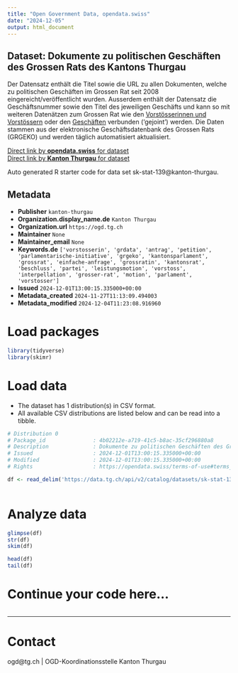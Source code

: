 ```yaml
---
title: "Open Government Data, opendata.swiss"
date: "2024-12-05"
output: html_document
---
```


## Dataset: Dokumente zu politischen Geschäften des Grossen Rats des Kantons Thurgau

Der Datensatz enthält die Titel sowie die URL zu allen Dokumenten, welche zu politischen Geschäften im Grossen Rat seit 2008 eingereicht/veröffentlicht wurden. Ausserdem enthält der Datensatz die Geschäftsnummer sowie den Titel des jeweiligen Geschäfts und kann so mit weiteren Datenätzen zum Grossen Rat wie den [Vorstösserinnen und Vorstössern](https://data.tg.ch/explore/dataset/sk-stat-141/information/) oder den [Geschäften](https://data.tg.ch/explore/dataset/sk-stat-140/information/) verbunden ('gejoint') werden. Die Daten stammen aus der elektronische Geschäftsdatenbank des Grossen Rats (GRGEKO) und werden täglich automatisiert aktualisiert.

[Direct link by **opendata.swiss** for dataset](https://opendata.swiss/de/dataset/dokumente-zu-politischen-geschaften-des-grossen-rats-des-kantons-thurgau)<br>
[Direct link by **Kanton Thurgau** for dataset](https://data.tg.ch/explore/dataset/sk-stat-139/)

Auto generated R starter code for data set sk-stat-139@kanton-thurgau.

## Metadata

- **Publisher** `kanton-thurgau`
- **Organization.display_name.de** `Kanton Thurgau`
- **Organization.url** `https://ogd.tg.ch`
- **Maintainer** `None`
- **Maintainer_email** `None`
- **Keywords.de** `['vorstosserin', 'grdata', 'antrag', 'petition', 'parlamentarische-initiative', 'grgeko', 'kantonsparlament', 'grossrat', 'einfache-anfrage', 'grossratin', 'kantonsrat', 'beschluss', 'partei', 'leistungsmotion', 'vorstoss', 'interpellation', 'grosser-rat', 'motion', 'parlament', 'vorstosser']`
- **Issued** `2024-12-01T13:00:15.335000+00:00`
- **Metadata_created** `2024-11-27T11:13:09.494003`
- **Metadata_modified** `2024-12-04T11:23:08.916960`


# Load packages

```r

library(tidyverse)
library(skimr)

```

# Load data

-   The dataset has 1 distribution(s) in CSV format.
-   All available CSV distributions are listed below and can be read into a tibble.

```r

# Distribution 0
# Package_id               : 4b02212e-a719-41c5-b8ac-35cf296880a8
# Description              : Dokumente zu politischen Geschäften des Grossen Rats des Kantons Thurgau (csv)
# Issued                   : 2024-12-01T13:00:15.335000+00:00
# Modified                 : 2024-12-01T13:00:15.335000+00:00
# Rights                   : https://opendata.swiss/terms-of-use#terms_by

df <- read_delim('https://data.tg.ch/api/v2/catalog/datasets/sk-stat-139/exports/csv?use_labels=true')



```

# Analyze data

```r

glimpse(df)
str(df)
skim(df)

head(df)
tail(df)

```

# Continue your code here...

```r

```

------------------------------------------------------------------------

# Contact

ogd@tg.ch | OGD-Koordinationsstelle Kanton Thurgau
